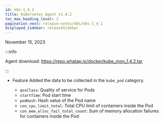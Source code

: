 ```yaml
---
id: k8s-1_4_2
title: Kubernetes Agent v1.4.2
toc_max_heading_level: 2
pagination_next: release-notes/k8s/k8s-1_4_1
displayed_sidebar: releaseSidebar
---
```


November 15, 2023

:::info

Agent download: <https://repo.whatap.io/docker/kube_mon_1.4.2.tar>

:::

- <Status>Feature</Status> Added the data to be collected in the <code>kube_pod</code> category.

  - <code>qosClass</code>: Quality of service for Pods
  - <code>startTime</code>: Pod start time
  - <code>podHash</code>: Hash value of the Pod name
  - <code>con_cpu_limit_total</code>: Total CPU limit of containers inside the Pod
  - <code>con_mem_alloc_fail_total_count</code>: Sum of memory allocation failures for containers inside the Pod
